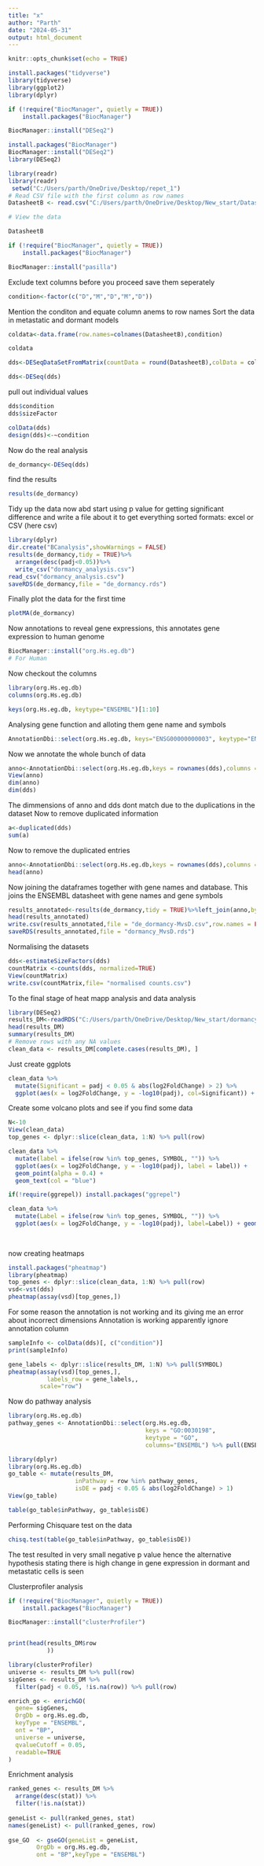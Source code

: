 ```yaml
---
title: "x"
author: "Parth"
date: "2024-05-31"
output: html_document
---
```


```r
knitr::opts_chunk$set(echo = TRUE)
```

```r
install.packages("tidyverse")
library(tidyverse)
library(ggplot2)
library(dplyr)
```
```r
if (!require("BiocManager", quietly = TRUE))
    install.packages("BiocManager")

BiocManager::install("DESeq2")
```


```r
install.packages("BiocManager")
BiocManager::install("DESeq2")
library(DESeq2)
```



```r
library(readr)
library(readr)
 setwd("C:/Users/parth/OneDrive/Desktop/repet_1")
# Read CSV file with the first column as row names
DatasheetB <- read.csv("C:/Users/parth/OneDrive/Desktop/New_start/DatasheetB.csv", header = TRUE, row.names = 1, sep = ",")

# View the data
```


```r
DatasheetB
```


```r
if (!require("BiocManager", quietly = TRUE))
    install.packages("BiocManager")
```


```r
BiocManager::install("pasilla")
```
Exclude text columns before you proceed save them seperately

```r
condition<-factor(c("D","M","D","M","D"))
```
Mention the conditon and equate column anems to row names 
Sort the data in metastatic and dormant models

```r
coldata<-data.frame(row.names=colnames(DatasheetB),condition)
```

```r
coldata
```

```r
dds<-DESeqDataSetFromMatrix(countData = round(DatasheetB),colData = coldata,design = ~condition)
```


```r
dds<-DESeq(dds)
```
pull out individual values
```r
dds$condition
dds$sizeFactor

```

```r
colData(dds)
design(dds)<-~condition
```

Now do the real analysis 
```r
de_dormancy<-DESeq(dds)
```
find the results 
```r
results(de_dormancy)
```
Tidy up the data now abd start using p value for getting significant difference and write a file about it to get everything sorted formats: excel or CSV (here csv)
```r
library(dplyr)
dir.create("BCanalysis",showWarnings = FALSE)
results(de_dormancy,tidy = TRUE)%>%
  arrange(desc(padj<0.05))%>%
  write_csv("dormancy_analysis.csv")
read_csv("dormancy_analysis.csv")
saveRDS(de_dormancy,file = "de_dormancy.rds")
```


Finally plot the data for the first time
```r
plotMA(de_dormancy)
```

Now annotations to reveal gene expressions, this annotates gene expression to human genome  
```r
BiocManager::install("org.Hs.eg.db")
# For Human

```

Now checkout the columns 
```r
library(org.Hs.eg.db)
columns(org.Hs.eg.db)

```
```r
keys(org.Hs.eg.db, keytype="ENSEMBL")[1:10]
```
Analysing gene function and alloting them gene name and symbols
```r
AnnotationDbi::select(org.Hs.eg.db, keys="ENSG00000000003", keytype="ENSEMBL", columns=c("SYMBOL", "GENENAME"))

```
Now we annotate the whole bunch of data 
```r
anno<-AnnotationDbi::select(org.Hs.eg.db,keys = rownames(dds),columns = c("SYMBOL","GENENAME"),keytype = "ENSEMBL")
View(anno)
dim(anno)
dim(dds)
```
The dimmensions of anno and dds dont match due to the duplications in the dataset 
Now to remove duplicated information 

```r
a<-duplicated(dds)
sum(a)
```
Now to remove the duplicated entries 
```r
anno<-AnnotationDbi::select(org.Hs.eg.db,keys = rownames(dds),columns = c("ENSEMBL","SYMBOL","GENENAME","ENTREZID"),keytype="ENSEMBL")%>%filter(!duplicated(ENSEMBL))
head(anno)
```
Now joining the dataframes together with gene names and database. This joins the ENSEMBL datasheet with gene names and gene symbols 
```r
results_annotated<-results(de_dormancy,tidy = TRUE)%>%left_join(anno,by=c("row"="ENSEMBL"))
head(results_annotated)
write.csv(results_annotated,file = "de_dormancy-MvsD.csv",row.names = FALSE)
saveRDS(results_annotated,file = "dormancy_MvsD.rds")
```
Normalising the datasets
```r
dds<-estimateSizeFactors(dds)
countMatrix <-counts(dds, normalized=TRUE)
View(countMatrix)
write.csv(countMatrix,file= "normalised counts.csv")

```

To the final stage of heat mapp analysis and data analysis 

```r
library(DESeq2)
results_DM<-readRDS("C:/Users/parth/OneDrive/Desktop/New_start/dormancy_MvsD.rds")
head(results_DM)
summary(results_DM)
# Remove rows with any NA values
clean_data <- results_DM[complete.cases(results_DM), ]

```
Just create ggplots 
```r
clean_data %>% 
  mutate(Significant = padj < 0.05 & abs(log2FoldChange) > 2) %>% 
  ggplot(aes(x = log2FoldChange, y = -log10(padj), col=Significant)) + geom_point()
```
Create some volcano plots and see if you find some data
```r
N<-10
View(clean_data)
top_genes <- dplyr::slice(clean_data, 1:N) %>% pull(row)

clean_data %>%
  mutate(label = ifelse(row %in% top_genes, SYMBOL, "")) %>%
  ggplot(aes(x = log2FoldChange, y = -log10(padj), label = label)) +
  geom_point(alpha = 0.4) +
  geom_text(col = "blue")

if(!require(ggrepel)) install.packages("ggrepel")

clean_data %>% 
  mutate(Label = ifelse(row %in% top_genes, SYMBOL, "")) %>%  
  ggplot(aes(x = log2FoldChange, y = -log10(padj), label=Label)) + geom_point(alpha=0.4) + geom_text_repel(col="blue")
  
  
```

now creating heatmaps
```r
install.packages("pheatmap")
library(pheatmap)
top_genes <- dplyr::slice(clean_data, 1:N) %>% pull(row)
vsd<-vst(dds)
pheatmap(assay(vsd)[top_genes,])

```
For some reason the annotation is not working and its giving me an error about incorrect dimensions 
Annotation is working apparently ignore annotation column 
```r
sampleInfo <- colData(dds)[, c("condition")]
print(sampleInfo)

gene_labels <- dplyr::slice(results_DM, 1:N) %>% pull(SYMBOL)
pheatmap(assay(vsd)[top_genes,],
           labels_row = gene_labels,,
         scale="row")
```



Now do pathway analysis 
```r
library(org.Hs.eg.db)
pathway_genes <- AnnotationDbi::select(org.Hs.eg.db,
                                       keys = "GO:0030198",
                                       keytype = "GO",
                                       columns="ENSEMBL") %>% pull(ENSEMBL)

```


```r
library(dplyr)
library(org.Hs.eg.db)
go_table <- mutate(results_DM, 
                   inPathway = row %in% pathway_genes,
                   isDE = padj < 0.05 & abs(log2FoldChange) > 1)
View(go_table)
```

```r
table(go_table$inPathway, go_table$isDE)
```
Performing Chisquare test on the data 
```r
chisq.test(table(go_table$inPathway, go_table$isDE))
```
The test resulted in very small negative p value hence the alternative hypothesis stating there is high change in gene expression in dormant and metastatic cells is seen 

Clusterprofiler analysis 
```r
if (!require("BiocManager", quietly = TRUE))
    install.packages("BiocManager")

BiocManager::install("clusterProfiler")



```


```r
print(head(results_DM$row
           ))
```


```r
library(clusterProfiler)
universe <- results_DM %>% pull(row)
sigGenes <- results_DM %>% 
  filter(padj < 0.05, !is.na(row)) %>% pull(row)

enrich_go <- enrichGO(
  gene= sigGenes,
  OrgDb = org.Hs.eg.db,
  keyType = "ENSEMBL",
  ont = "BP",
  universe = universe,
  qvalueCutoff = 0.05,
  readable=TRUE
)

```


Enrichment analysis 

```r
ranked_genes <- results_DM %>% 
  arrange(desc(stat)) %>% 
  filter(!is.na(stat))
  
geneList <- pull(ranked_genes, stat)
names(geneList) <- pull(ranked_genes, row)
  
gse_GO  <- gseGO(geneList = geneList,
        OrgDb = org.Hs.eg.db,
        ont = "BP",keyType = "ENSEMBL")
```